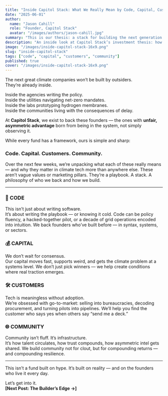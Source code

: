```yaml
---
title: "Inside Capitol Stack: What We Really Mean by Code, Capital, Customers, and Community"
date: "2025-06-01"
author:
  name: "Jason Cahill"
  role: "Founder, Capitol Stack"
  avatar: "/images/authors/jason-cahill.jpg"
summary: "This is our thesis: a stack for building the next generation of climate companies from the inside."
description: "An inside look at Capitol Stack’s investment thesis: how Code, Capital, Customers, and Community form the foundation for climate tech founders building from within the system."
image: "/images/inside-capitol-stack-16x9.png"
slug: "inside-capitol-stack"
tags: ["code", "capital", "customers", "community"]
published: true
cover: "/images/inside-capitol-stack-16x9.png"
---
```



The next great climate companies won’t be built by outsiders.  
They’re already inside.

Inside the agencies writing the policy.  
Inside the utilities navigating net-zero mandates.  
Inside the labs prototyping hydrogen membranes.  
Inside the communities living with the consequences of delay.

At **Capitol Stack**, we exist to back these founders — the ones with **unfair, asymmetric advantage** born from being in the system, not simply observing it.

While every fund has a framework, ours is simple and sharp:

### **Code. Capital. Customers. Community.**

Over the next few weeks, we’re unpacking what each of these really means — and why they matter in climate tech more than anywhere else. These aren’t vague values or marketing pillars. They’re a playbook. A stack. A philosophy of who we back and how we build.

---

### 🧱 CODE  
This isn’t just about writing software.  
It’s about writing the playbook — or knowing it cold. Code can be policy fluency, a hacked-together pilot, or a decade of grid operations encoded into intuition. We back founders who’ve built before — in syntax, systems, or sectors.

### 💰 CAPITAL  
We don’t wait for consensus.  
Our capital moves fast, supports weird, and gets the climate problem at a systems level. We don’t just pick winners — we help create conditions where real traction emerges.

### 🛠 CUSTOMERS  
Tech is meaningless without adoption.  
We’re obsessed with go-to-market: selling into bureaucracies, decoding procurement, and turning pilots into pipelines. We’ll help you find the customer who says yes when others say “send me a deck.”

### 🌐 COMMUNITY  
Community isn’t fluff. It’s infrastructure.  
It’s how talent circulates, how trust compounds, how asymmetric intel gets shared. We build community not for clout, but for compounding returns — and compounding resilience.

---

This isn’t a fund built on hype. It’s built on reality — and on the founders who live it every day.

Let’s get into it.  
**[Next Post: The Builder’s Edge →]**
